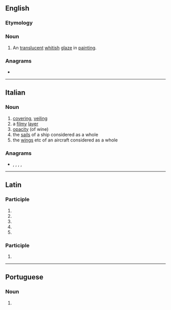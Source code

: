==English==

===Etymology===
{{etyl|it|en}}

===Noun===
{{en-noun|~|s|velature}}

# {{lb|en|arts}} An [[translucent]] [[whitish]] [[glaze]] in [[painting]].

===Anagrams===
* {{anagrams|en|a=aaelrtuv|lavature}}

----

==Italian==

===Noun===
{{it-noun|f}}

# [[covering]], [[veiling]]
# a [[filmy]] [[layer]]
# [[opacity]] (of wine)
# the [[sail]]s of a ship considered as a whole
# the [[wing]]s etc of an aircraft considered as a whole

===Anagrams===
* {{l|it|lavature}}, {{l|it|levatura}}, {{l|it|urlavate}}, {{l|it|valutare}}, {{l|it|valuterà}}

----

==Latin==

===Participle===
{{la-part-form|vēlātūra}}

# {{inflection of|vēlātūrus||nom|f|s|lang=la}}
# {{inflection of|vēlātūrus||nom|n|p|lang=la}}
# {{inflection of|vēlātūrus||acc|n|p|lang=la}}
# {{inflection of|vēlātūrus||voc|f|s|lang=la}}
# {{inflection of|vēlātūrus||voc|n|p|lang=la}}

===Participle===
{{la-part-form|vēlātūrā}}

# {{inflection of|vēlātūrus||abl|f|s|lang=la}}

----

==Portuguese==

===Noun===
{{pt-noun|f}}

# {{alternative form of|veladura|lang=pt}}
